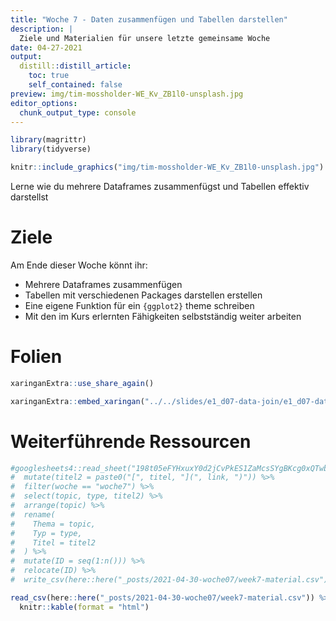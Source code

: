 ```yaml
---
title: "Woche 7 - Daten zusammenfügen und Tabellen darstellen"
description: |
  Ziele und Materialien für unsere letzte gemeinsame Woche
date: 04-27-2021
output:
  distill::distill_article:
    toc: true
    self_contained: false
preview: img/tim-mossholder-WE_Kv_ZB1l0-unsplash.jpg
editor_options: 
  chunk_output_type: console
---
```


<script async defer data-domain="rstatszh.github.io/website" src="https://plausible.io/js/plausible.js"></script>

```r
library(magrittr)
library(tidyverse)
```

```r

knitr::include_graphics("img/tim-mossholder-WE_Kv_ZB1l0-unsplash.jpg")

```

Lerne wie du mehrere Dataframes zusammenfügst und Tabellen effektiv darstellst

# Ziele

Am Ende dieser Woche könnt ihr:

- Mehrere Dataframes zusammenfügen
- Tabellen mit verschiedenen Packages darstellen erstellen
- Eine eigene Funktion für ein `{ggplot2}` theme schreiben
- Mit den im Kurs erlernten Fähigkeiten selbstständig weiter arbeiten

# Folien

```r

xaringanExtra::use_share_again()

```

```r

xaringanExtra::embed_xaringan("../../slides/e1_d07-data-join/e1_d07-data-join.html", ratio = "16:9")

```

# Weiterführende Ressourcen

```r

#googlesheets4::read_sheet("198t05eFYHxuxY0d2jCvPkES1ZaMcsSYgBKcg0xQTwb0") %>% 
#  mutate(titel2 = paste0("[", titel, "](", link, ")")) %>% 
#  filter(woche == "woche7") %>% 
#  select(topic, type, titel2) %>% 
#  arrange(topic) %>% 
#  rename(
#    Thema = topic,
#    Typ = type,
#    Titel = titel2
#  ) %>% 
#  mutate(ID = seq(1:n())) %>% 
#  relocate(ID) %>%
#  write_csv(here::here("_posts/2021-04-30-woche07/week7-material.csv"))

read_csv(here::here("_posts/2021-04-30-woche07/week7-material.csv")) %>% 
  knitr::kable(format = "html")

```
